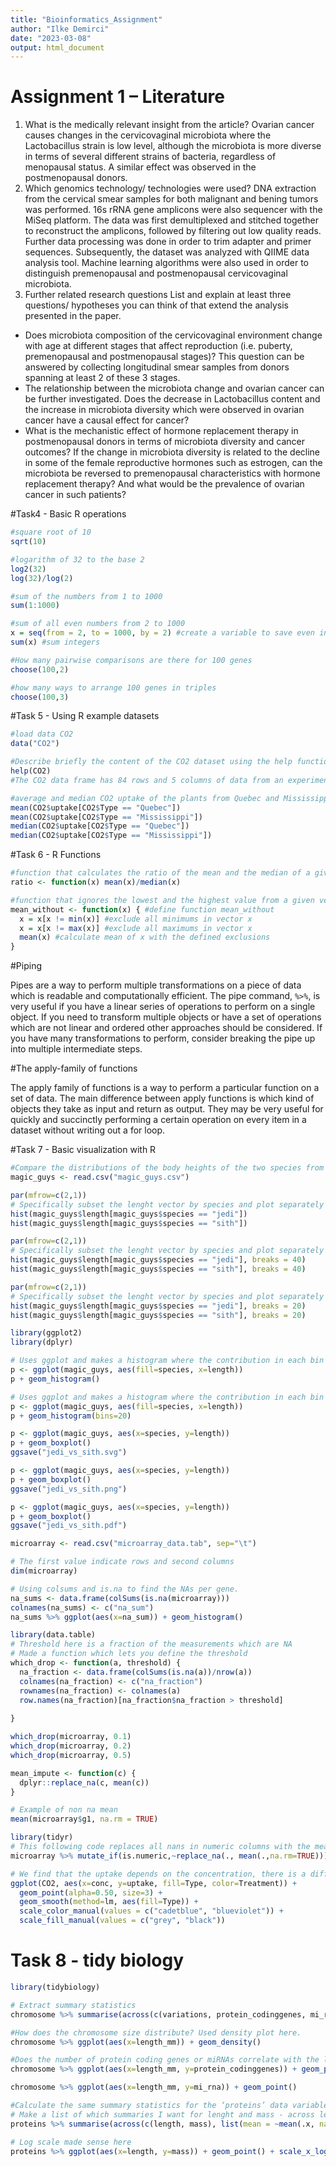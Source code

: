 ```yaml
---
title: "Bioinformatics_Assignment"
author: "Ilke Demirci"
date: "2023-03-08"
output: html_document
---
```

# Assignment 1 – Literature
1.	What is the medically relevant insight from the article? 
Ovarian cancer causes changes in the cervicovaginal microbiota where the Lactobacillus strain is low level, although the microbiota is more diverse in terms of several different strains of bacteria, regardless of menopausal status. A similar effect was observed in the postmenopausal donors.
2.	Which genomics technology/ technologies were used? 
DNA extraction from the cervical smear samples for both malignant and bening tumors was performed. 16s rRNA gene amplicons were also sequencer with the MiSeq platform. The data was first demultiplexed and stitched together to reconstruct the amplicons, followed by filtering out low quality reads. Further data processing was done in order to trim adapter and primer sequences. Subsequently, the dataset was analyzed with QIIME data analysis tool. Machine learning algorithms were also used in order to distinguish premenopausal and postmenopausal cervicovaginal microbiota. 
3.	Further related research questions 
List and explain at least three questions/ hypotheses you can think of that extend the analysis presented in the paper. 
-	Does microbiota composition of the cervicovaginal environment change with age at different stages that affect reproduction (i.e. puberty, premenopausal and postmenopausal stages)? This question can be answered by collecting longitudinal smear samples from donors spanning at least 2 of these 3 stages. 
- The relationship between the microbiota change and ovarian cancer can be further investigated. Does the decrease in Lactobacillus content and the increase in microbiota diversity which were observed in ovarian cancer have a causal effect for cancer? 
-	What is the mechanistic effect of hormone replacement therapy in postmenopausal donors in terms of microbiota diversity and cancer outcomes? If the change in microbiota diversity is related to the decline in some of the female reproductive hormones such as estrogen, can the microbiota be reversed to premenopausal characteristics with hormone replacement therapy? And what would be the prevalence of ovarian cancer in such patients? 

#Task4 - Basic R operations
```r
#square root of 10
sqrt(10)
```
```r
#logarithm of 32 to the base 2
log2(32)
log(32)/log(2)
```
```r
#sum of the numbers from 1 to 1000
sum(1:1000)
```
```r
#sum of all even numbers from 2 to 1000
x = seq(from = 2, to = 1000, by = 2) #create a variable to save even integers from 2 to 1000
sum(x) #sum integers
```
```r
#How many pairwise comparisons are there for 100 genes
choose(100,2)
```
```r
#how many ways to arrange 100 genes in triples
choose(100,3)
```

#Task 5 - Using R example datasets
```r
#load data CO2
data("CO2")
```
```r
#Describe briefly the content of the CO2 dataset using the help function
help(CO2)
#The CO2 data frame has 84 rows and 5 columns of data from an experiment on the cold tolerance of the grass species Echinochloa crus-galli.
```

```r
#average and median CO2 uptake of the plants from Quebec and Mississippi
mean(CO2$uptake[CO2$Type == "Quebec"])
mean(CO2$uptake[CO2$Type == "Mississippi"])
median(CO2$uptake[CO2$Type == "Quebec"])
median(CO2$uptake[CO2$Type == "Mississippi"])
```
#Task 6 - R Functions
```r
#function that calculates the ratio of the mean and the median of a given vector
ratio <- function(x) mean(x)/median(x)
```

```r
#function that ignores the lowest and the highest value from a given vector and calculate the mean
mean_without <- function(x) { #define function mean_without
  x = x[x != min(x)] #exclude all minimums in vector x 
  x = x[x != max(x)] #exclude all maximums in vector x 
  mean(x) #calculate mean of x with the defined exclusions
}
```

#Piping 

Pipes are a way to perform multiple transformations on a piece of data which is readable and computationally efficient. The pipe command, `%>%`, is very useful if you have a linear series of operations to perform on a single object. If you need to transform multiple objects or have a set of operations which are not linear and ordered other approaches should be considered. If you have many transformations to perform, consider breaking the pipe up into multiple intermediate steps.

#The apply-family of functions

The apply family of functions is a way to perform a particular function on a set of data. The main difference between apply functions is which kind of objects they take as input and return as output. They may be very useful for quickly and succinctly performing a certain operation on every item in a dataset without writing out a for loop. 

#Task 7 - Basic visualization with R
```r
#Compare the distributions of the body heights of the two species from the 'magic_guys.csv' dataset graphically
magic_guys <- read.csv("magic_guys.csv")
```


```r
par(mfrow=c(2,1))
# Specifically subset the lenght vector by species and plot separately
hist(magic_guys$length[magic_guys$species == "jedi"])
hist(magic_guys$length[magic_guys$species == "sith"])
```
```r
par(mfrow=c(2,1))
# Specifically subset the lenght vector by species and plot separately
hist(magic_guys$length[magic_guys$species == "jedi"], breaks = 40)
hist(magic_guys$length[magic_guys$species == "sith"], breaks = 40)
```
```r
par(mfrow=c(2,1))
# Specifically subset the lenght vector by species and plot separately
hist(magic_guys$length[magic_guys$species == "jedi"], breaks = 20)
hist(magic_guys$length[magic_guys$species == "sith"], breaks = 20)
```
```r
library(ggplot2)
library(dplyr)
```
```r
# Uses ggplot and makes a histogram where the contribution in each bin is colored by species
p <- ggplot(magic_guys, aes(fill=species, x=length))
p + geom_histogram()
```
```r
# Uses ggplot and makes a histogram where the contribution in each bin is colored by species
p <- ggplot(magic_guys, aes(fill=species, x=length))
p + geom_histogram(bins=20)
```
```r
p <- ggplot(magic_guys, aes(x=species, y=length))
p + geom_boxplot()
ggsave("jedi_vs_sith.svg")
```
```r
p <- ggplot(magic_guys, aes(x=species, y=length))
p + geom_boxplot()
ggsave("jedi_vs_sith.png")
```
```r
p <- ggplot(magic_guys, aes(x=species, y=length))
p + geom_boxplot()
ggsave("jedi_vs_sith.pdf")
```
```r
microarray <- read.csv("microarray_data.tab", sep="\t")
```

```r
# The first value indicate rows and second columns
dim(microarray)
```
```r
# Using colsums and is.na to find the NAs per gene.
na_sums <- data.frame(colSums(is.na(microarray)))
colnames(na_sums) <- c("na_sum")
na_sums %>% ggplot(aes(x=na_sum)) + geom_histogram()
```
```r
library(data.table)
# Threshold here is a fraction of the measurements which are NA
# Made a function which lets you define the threshold
which_drop <- function(a, threshold) {
  na_fraction <- data.frame(colSums(is.na(a))/nrow(a))
  colnames(na_fraction) <- c("na_fraction")
  rownames(na_fraction) <- colnames(a)
  row.names(na_fraction)[na_fraction$na_fraction > threshold]
  
}
```

```r
which_drop(microarray, 0.1)
which_drop(microarray, 0.2)
which_drop(microarray, 0.5)
```
```r
mean_impute <- function(c) {
  dplyr::replace_na(c, mean(c))
}
```
```r
# Example of non na mean
mean(microarray$g1, na.rm = TRUE)
```

```r
library(tidyr)
# This following code replaces all nans in numeric columns with the mean of that column
microarray %>% mutate_if(is.numeric,~replace_na(., mean(.,na.rm=TRUE)))
```



```r
# We find that the uptake depends on the concentration, there is a difference of the effect of the treatment, but the type has to be taken into account to detect this.
ggplot(CO2, aes(x=conc, y=uptake, fill=Type, color=Treatment)) +
  geom_point(alpha=0.50, size=3) +
  geom_smooth(method=lm, aes(fill=Type)) + 
  scale_color_manual(values = c("cadetblue", "blueviolet")) + 
  scale_fill_manual(values = c("grey", "black")) 
```

# Task 8 - tidy biology

```r
library(tidybiology)
```

```r
# Extract summary statistics
chromosome %>% summarise(across(c(variations, protein_codinggenes, mi_rna), list(mean = ~mean(.x, na.rm = TRUE),median = ~median(.x, na.rm = TRUE), max = ~max(.x, na.rm = TRUE))))
```
```r
#How does the chromosome size distribute? Used density plot here.
chromosome %>% ggplot(aes(x=length_mm)) + geom_density()
```

```r
#Does the number of protein coding genes or miRNAs correlate with the length of the chromosome?
chromosome %>% ggplot(aes(x=length_mm, y=protein_codinggenes)) + geom_point()
```

```r
chromosome %>% ggplot(aes(x=length_mm, y=mi_rna)) + geom_point()
```

```r
#Calculate the same summary statistics for the ‘proteins’ data variables length and mass.
# Make a list of which summaries I want for lenght and mass - across lets me specify which columns and functions
proteins %>% summarise(across(c(length, mass), list(mean = ~mean(.x, na.rm = TRUE),median = ~median(.x, na.rm = TRUE), max = ~max(.x, na.rm = TRUE))))
```
```r
# Log scale made sense here
proteins %>% ggplot(aes(x=length, y=mass)) + geom_point() + scale_x_log10() + scale_y_log10()
```
